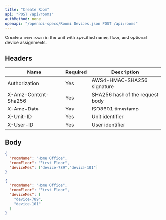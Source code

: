 ```yaml
---
title: "Create Room"
api: "POST /api/rooms"
authMethod: none
openapi: "/openapi-specs/Roomi Devices.json POST /api/rooms"
---
```


Create a new room in the unit with specified name, floor, and optional device assignments.

## Headers


| Name | Required | Description |
| --- | --- | --- |
| Authorization | Yes | AWS4-HMAC-SHA256 signature |
| X-Amz-Content-Sha256 | Yes | SHA256 hash of the request body |
| X-Amz-Date | Yes | ISO8601 timestamp |
| X-Unit-ID | Yes | Unit identifier |
| X-User-ID | Yes | User identifier |


## Body

```json
{
  "roomName": "Home Office",
  "roomFloor": "First Floor",
  "deviceMes": ["device-789","device-101"]
}
```


<RequestExample>

```json Request Body
{
  "roomName": "Home Office",
  "roomFloor": "First Floor",
  "deviceMes": [
    "device-789",
    "device-101"
  ]
}
```

</RequestExample>
